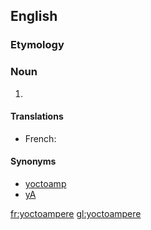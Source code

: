 ==English==

===Etymology===
{{prefix|yocto|ampere|lang=en}}

===Noun===
{{en-noun}}

# {{SI-unit|yocto|ampere|electrical current}}

====Translations====
{{trans-top|unit of electrical current}}
* French: {{t+|fr|yoctoampère|m}}
{{trans-mid}}
{{trans-bottom}}

====Synonyms====
*[[yoctoamp]]
*[[yA]]

[[fr:yoctoampere]]
[[gl:yoctoampere]]